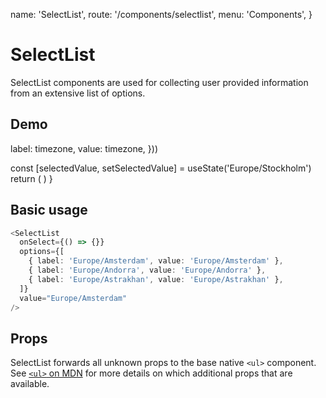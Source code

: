   name: 'SelectList',
  route: '/components/selectlist',
  menu: 'Components',
}


# SelectList

SelectList components are used for collecting user provided information from an
extensive list of options.

## Demo

  label: timezone,
  value: timezone,
}))

  const [selectedValue, setSelectedValue] = useState('Europe/Stockholm')
  return (
    <SelectList
      onSelect={setSelectedValue}
      options={timeZones}
      value={selectedValue}
    />
  )
}

<DemoComponent />

## Basic usage

```typescript type="live"
<SelectList
  onSelect={() => {}}
  options={[
    { label: 'Europe/Amsterdam', value: 'Europe/Amsterdam' },
    { label: 'Europe/Andorra', value: 'Europe/Andorra' },
    { label: 'Europe/Astrakhan', value: 'Europe/Astrakhan' },
  ]}
  value="Europe/Amsterdam"
/>
```

## Props

SelectList forwards all unknown props to the base native `<ul>` component. See
[`<ul>` on MDN](https://developer.mozilla.org/en-US/docs/Web/HTML/Element/ul) for more
details on which additional props that are available.

<Props of="SelectList" />
